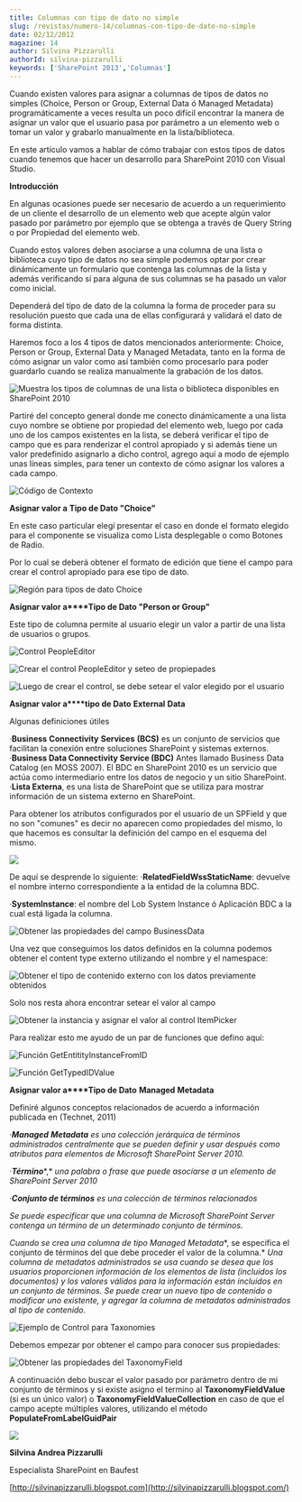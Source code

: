 ```yaml
---
title: Columnas con tipo de dato no simple
slug: /revistas/numero-14/columnas-con-tipo-de-dato-no-simple
date: 02/12/2012
magazine: 14
author: Silvina Pizzarulli
authorId: silvina-pizzarulli
keywords: ['SharePoint 2013','Columnas']
---
```






Cuando existen valores para asignar a columnas de tipos de datos no simples (Choice, Person or Group, External Data ó Managed Metadata) programáticamente a veces resulta un poco difícil encontrar la manera de asignar un valor que el usuario pasa por parámetro a un elemento web o tomar un valor y grabarlo manualmente en la lista/biblioteca.

En este artículo vamos a hablar de cómo trabajar con estos tipos de datos cuando tenemos que hacer un desarrollo para SharePoint 2010 con Visual Studio.

**Introducción**

En algunas ocasiones puede ser necesario de acuerdo a un requerimiento de un cliente el desarrollo de un elemento web que acepte algún valor pasado por parámetro por ejemplo que se obtenga a través de Query String o por Propiedad del elemento web.

Cuando estos valores deben asociarse a una columna de una lista o biblioteca cuyo tipo de datos no sea simple podemos optar por crear dinámicamente un formulario que contenga las columnas de la lista y además verificando si para alguna de sus columnas se ha pasado un valor como inicial.

Dependerá del tipo de dato de la columna la forma de proceder para su resolución puesto que cada una de ellas configurará y validará el dato de forma distinta.

Haremos foco a los 4 tipos de datos mencionados anteriormente: Choice, Person or Group, External Data y Managed Metadata, tanto en la forma de cómo asignar un valor como así también como procesarlo para poder guardarlo cuando se realiza manualmente la grabación de los datos.

![Muestra los tipos de columnas de una lista o biblioteca disponibles en SharePoint 2010](../../../images/numero14/columnas-con-tipo-de-dato-no-simple/image1.png)

Partiré del concepto general donde me conecto dinámicamente a una lista cuyo nombre se obtiene por propiedad del elemento web, luego por cada uno de los campos existentes en la lista, se deberá verificar el tipo de campo que es para renderizar el control apropiado y si además tiene un valor predefinido asignarlo a dicho control, agrego aquí a modo de ejemplo unas líneas simples, para tener un contexto de cómo asignar los valores a cada campo.

![Código de Contexto](../../../images/numero14/columnas-con-tipo-de-dato-no-simple/image2.png)

**Asignar valor a** **Tipo de Dato "****Choice****"**

En este caso particular elegí presentar el caso en donde el formato elegido para el componente se visualiza como Lista desplegable o como Botones de Radio.

Por lo cual se deberá obtener el formato de edición que tiene el campo para crear el control apropiado para ese tipo de dato.

![Región para tipos de dato Choice](../../../images/numero14/columnas-con-tipo-de-dato-no-simple/image3.png)

**Asignar valor a****Tipo de Dato "****Person** **or** **Group****"**

Este tipo de columna permite al usuario elegir un valor a partir de una lista de usuarios o grupos.

![Control PeopleEditor](../../../images/numero14/columnas-con-tipo-de-dato-no-simple/image4.png)

![Crear el control PeopleEditor y seteo de propiepades](../../../images/numero14/columnas-con-tipo-de-dato-no-simple/image5.png)

![Luego de crear el control, se debe setear el valor elegido por el usuario](../../../images/numero14/columnas-con-tipo-de-dato-no-simple/image6.png)

**Asignar valor a****tipo de Dato** **External** **Data**

Algunas definiciones útiles

·**Business** **Connectivity** **Services** **(BCS)** es un conjunto de servicios que facilitan la conexión entre soluciones SharePoint y sistemas externos. 
·**Business Data Connectivity Service (BDC)** Antes llamado Business Data Catalog (en MOSS 2007). El BDC en SharePoint 2010 es un servicio que actúa como intermediario entre los datos de negocio y un sitio SharePoint.
·**Lista Externa**, es una lista de SharePoint que se utiliza para mostrar información de un sistema externo en SharePoint.

Para obtener los atributos configurados por el usuario de un SPField y que no son "comunes" es decir no aparecen como propiedades del mismo, lo que hacemos es consultar la definición del campo en el esquema del mismo.

![](../../../images/numero14/columnas-con-tipo-de-dato-no-simple/image7.png)

De aquí se desprende lo siguiente:
·**RelatedFieldWssStaticName**: devuelve el nombre interno correspondiente a la entidad de la columna BDC.

·**SystemInstance**: el nombre del Lob System Instance ó Aplicación BDC a la cual está ligada la columna.

![Obtener las propiedades del campo BusinessData](../../../images/numero14/columnas-con-tipo-de-dato-no-simple/image8.png)

Una vez que conseguimos los datos definidos en la columna podemos obtener el content type externo utilizando el nombre y el namespace:

![Obtener el tipo de contenido externo con los datos previamente obtenidos](../../../images/numero14/columnas-con-tipo-de-dato-no-simple/image9.png)

Solo nos resta ahora encontrar setear el valor al campo

![Obtener la instancia y asignar el valor al control ItemPicker](../../../images/numero14/columnas-con-tipo-de-dato-no-simple/image10.png)

Para realizar esto me ayudo de un par de funciones que defino aquí:

![Función GetEntitityInstanceFromID ](../../../images/numero14/columnas-con-tipo-de-dato-no-simple/image11.png)

![Función GetTypedIDValue](../../../images/numero14/columnas-con-tipo-de-dato-no-simple/image12.png)

**Asignar valor a****Tipo de Dato** **Managed** **Metadata**

Definiré algunos conceptos relacionados de acuerdo a información publicada en (Technet, 2011)

·***Managed*** ***Metadata*** *es una colección jerárquica de términos administrados centralmente que se pueden definir y usar después como atributos para elementos de Microsoft SharePoint Server 2010.*

·***Término****,* *una palabra o frase que puede asociarse a un elemento de SharePoint Server 2010*

·***Conjunto de términos*** *es una colección de términos relacionados*

*Se puede especificar que una columna de Microsoft SharePoint Server contenga un término de un determinado conjunto de términos.*

*Cuando se crea una columna* *de tipo* *Managed* *Metadata**, se especifica el conjunto de términos del que debe proceder el valor de la columna.* *Una columna de metadatos administrados se usa cuando se desea que los usuarios proporcionen información de los elementos de lista (incluidos los documentos) y los valores válidos para la información están incluidos en un conjunto de términos. Se puede crear un nuevo tipo de contenido o modificar uno existente, y agregar la columna de metadatos administrados al tipo de contenido.*

![Ejemplo de Control para Taxonomies](../../../images/numero14/columnas-con-tipo-de-dato-no-simple/image13.png)

Debemos empezar por obtener el campo para conocer sus propiedades:

![Obtener las propiedades del TaxonomyField](../../../images/numero14/columnas-con-tipo-de-dato-no-simple/image14.png)

A continuación debo buscar el valor pasado por parámetro dentro de mi conjunto de términos y si existe asigno el termino al **TaxonomyFieldValue** (si es un único valor) o **TaxonomyFieldValueCollection** en caso de que el campo acepte múltiples valores, utilizando el método **PopulateFromLabelGuidPair**

![](../../../images/numero14/columnas-con-tipo-de-dato-no-simple/image15.png)



**Silvina Andrea Pizzarulli**

Especialista SharePoint en Baufest

[http://silvinapizzarulli.blogspot.com](http://silvinapizzarulli.blogspot.com/)

